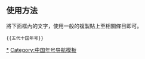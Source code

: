 {{Navbox
|bodyclass = hlist hlist-pipe
|name=五代十国年号
|title=[[中国年号列表|五代十国年号]]
|group1=[[五代十国|五代]]
|list1=

{{Navbox|child
|group1 = [[后梁]]
|list1 = {{nowrap begin}}[[開平 (年號)|開平]]{{to}}[[乾化]]{{to}}[[鳳曆 (後梁)|鳳曆]]{{to}}[[乾化]]{{to}}[[贞明 (后梁)|贞明]]{{to}}[[龙德]]{{nowrap end}}

|group2 = [[后唐]]
|list2 = 
{{Navbox|child
|group1 = [[晉 (五代十國)|晉]]
|list1 = {{nowrap begin}}{{box|[[天復 (唐朝)|天復]] → [[天祐 (唐朝)|天祐]]}}<sup>（唐朝）</sup>
}}

[[同光]]{{to}}[[天成 (后唐)|天成]]{{to}}[[长兴 (年号)|长兴]]{{to}}[[应顺]]{{to}}[[清泰]]{{nowrap end}}

|group3 = [[后晋]]
|list3 = {{nowrap begin}}[[天福 (后晋)|天福]]{{to}}[[开运 (后晋)|开运]]{{nowrap end}}

|group4 = [[后汉]]
|list4 = {{nowrap begin}}{{box|[[天福 (后晋)|天福]]}}<sup>（後晉）</sup>{{to}}[[乾祐 (后汉)|乾祐]]{{nowrap end}}

|group5 = [[后周]]
|list5 = {{nowrap begin}}[[广顺]]{{to}}[[显德]]{{nowrap end}}
}}

|group2 = [[五代十国|十国]]
|list2 = 

{{Navbox|child
|group1 = [[杨吴|南吴]]
|list1 = {{nowrap begin}}{{box|[[天祐 (唐朝)|天祐]]}}<sup>（唐朝）</sup>{{to}}[[武义 (南吴)|武义]]{{to}}[[顺义 (南吴)|顺义]]{{to}}[[乾貞 (南吳)|乾貞]]{{to}}[[大和 (南吴)|大和]]{{to}}[[天祚]]{{nowrap end}}

|group2 = [[南唐]]
|list2 = {{nowrap begin}}[[昇元|-{昇元}-]]{{to}}[[保大 (南唐)|保大]]{{to}}[[中兴 (南唐)|中兴]]{{to}}[[交泰]]{{to}}{{box|[[显德]]}}<sup>（后周）</sup>{{to}}{{box|[[建隆]] → [[乾德 (北宋)|乾德]] → [[开宝]]}}<sup>（北宋）</sup>{{nowrap end}}

|group3 = [[闽 (十国)|闽]]
|list3 = {{nowrap begin}}{{box|[[開平 (年號)|開平]] → [[乾化]] → [[贞明 (后梁)|贞明]] → [[龙德]]}}<sup>（后梁）</sup>{{to}}{{box|[[同光]] → [[天成 (后唐)|天成]] → [[长兴 (年号)|长兴]]}}<sup>（后唐）</sup>{{to}}[[龙启]]{{to}}[[永和 (闽)|永和]]{{to}}[[通文]]{{to}}[[永隆 (闽)|永隆]]{{to}}[[天德 (闽)|天德]]{{nowrap end}}

|group4 = [[南汉]]
|list4 = {{nowrap begin}}[[乾亨 (南汉)|乾亨]]{{to}}[[白龙 (南汉)|白龙]]{{to}}[[大有 (年號)|大有]]{{to}}[[光天 (南汉)|光天]]{{to}}[[应乾]]{{to}}[[乾和]]{{to}}[[大寶 (南漢)|大寶]]{{nowrap end}}

{{Navbox|child
|group1 = 其他势力
|list1 = [[永乐 (张遇贤)|永乐]]
}}

|group5 = [[前蜀]]
|list5 = {{nowrap begin}}{{box|[[天复 (唐朝)|天复]]}}<sup>（唐朝）</sup>{{to}}[[武成 (前蜀)|武成]]{{to}}[[永平 (前蜀)|永平]]{{to}}[[通正]]{{to}}[[天汉 (前蜀)|天汉]]{{to}}[[光天 (前蜀)|光天]]{{to}}[[乾德 (前蜀)|乾德]]{{to}}[[咸康 (前蜀)|咸康]]{{nowrap end}}

|group6 = [[后蜀]]
|list6 = {{nowrap begin}}{{box|[[长兴 (年号)|長興]]}}<sup>（後唐）</sup>{{to}}[[明德 (后蜀)|明德]]{{to}}[[广政]]{{nowrap end}}

|group7 = [[吴越国|吴越]]
|list7 = {{nowrap begin}}{{box|[[天祐 (唐朝)|天祐]]}}<sup>（唐朝）</sup>{{to}}[[天宝 (吴越)|天宝]]{{to}}{{box|[[鳳曆 (後梁)|鳳曆]] → [[乾化]] → [[贞明 (后梁)|贞明]] → [[龙德]]}}<sup>（后梁）</sup>{{to}}[[宝大]]{{to}}[[宝正]]{{to}}{{box|[[长兴 (年号)|长兴]] → [[应顺]] → [[清泰]]}}<sup>（后唐）</sup>{{to}}{{box|[[天福 (后晋)|天福]] → [[开运 (后晋)|开运]]}}<sup>（后晋）</sup>{{to}}{{box|[[天福 (后晋)|天福]] → [[乾祐 (后汉)|乾祐]]}}<sup>（后汉）</sup>{{to}}{{box|[[广顺]] → [[显德]]}}<sup>（后周）</sup>{{to}}{{box|[[建隆]] → [[乾德 (北宋)|乾德]] → [[开宝]] → [[太平兴国]]}}<sup>（北宋）</sup>{{nowrap end}}

|group8 = [[马楚]]
|list8 = {{nowrap begin}}{{box|[[天成 (后唐)|天成]] → [[长兴 (年号)|长兴]] → [[应顺]] → [[清泰]]}}<sup>（后唐）</sup>{{to}}{{box|[[天福 (后晋)|天福]] → [[开运 (后晋)|开运]]}}<sup>（后晋）</sup>{{to}}{{box|[[天福 (后晋)|天福]] → [[乾祐 (后汉)|乾祐]]}}<sup>（后汉）</sup>{{to}}{{box|[[保大 (南唐)|保大]]}}<sup>（南唐）</sup>{{nowrap end}}

|group9 = [[荆南]]
|list9 = {{nowrap begin}}{{box|[[同光]] → [[天成 (后唐)|天成]]}}<sup>（后唐）</sup>{{to}}{{box|[[乾貞 (南吳)|乾貞]]}}<sup>（南吴）</sup>{{to}}{{box|[[天成 (后唐)|天成]] → [[长兴 (年号)|长兴]] → [[应顺]] → [[清泰]]}}<sup>（后唐）</sup>{{to}}{{box|[[天福 (后晋)|天福]] → [[开运 (后晋)|开运]]}}<sup>（后晋）</sup>{{to}}{{box|[[天福 (后晋)|天福]] → [[乾祐 (后汉)|乾祐]]}}<sup>（后汉）</sup>{{to}}{{box|[[广顺]] → [[显德]]}}<sup>（后周）</sup>{{to}}{{box|[[建隆]]}}<sup>（北宋）</sup>{{nowrap end}}

|group10 = [[北汉]]
|list10 = {{nowrap begin}}{{box|[[乾祐 (后汉)|乾祐]]}}<sup>（後漢）</sup>{{to}}[[天会 (北汉)|天会]]{{to}}[[广运 (北汉)|广运]]{{nowrap end}}

|group11 = [[燕 (五代)|燕]]
|list11 = [[应天 (刘守光)|应天]]

|group12 = [[岐]]
|list12 = {{box|[[天复 (唐朝)|天复]] → [[天祐 (唐朝)|天祐]]}}<sup>（唐朝）</sup>
}}

|group3 = [[西域]]
|list3 = 

{{Navbox|child
|group1 = [[于阗]]
|list1 = {{nowrap begin}}[[同慶 (于闐)|同慶]]{{to}}[[天尊 (年號)|天尊]]{{to}}[[中興 (于闐)|中興]]{{to}}[[天兴 (于阗)|天兴]]{{to}}[[天壽 (于闐)|天壽]]{{nowrap end}}
}}

|below = {{中国年号}}
}}<noinclude>

==使用方法==
將下面框內的文字，使用一般的複製貼上至相關條目即可。
<pre>{{五代十国年号}}</pre>

[[Category:五代十国年号|*]]
[[Category:中国年号导航模板]]